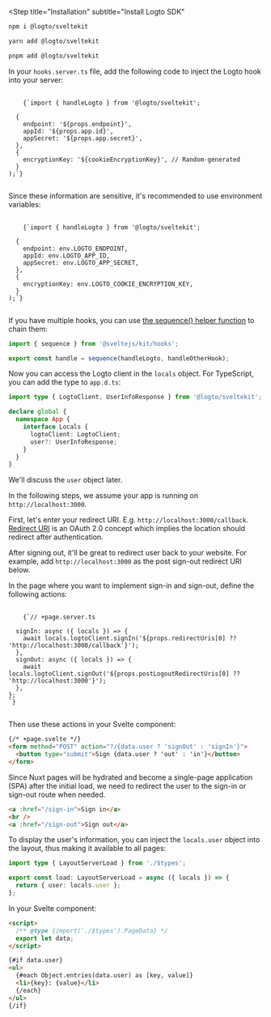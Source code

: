 

<Steps>

<Step
  title="Installation"
  subtitle="Install Logto SDK"
>
<Tabs>
<TabItem value="npm" label="npm">

```bash
npm i @logto/sveltekit
```

</TabItem>
<TabItem value="yarn" label="Yarn">

```bash
yarn add @logto/sveltekit
```

</TabItem>
<TabItem value="pnpm" label="pnpm">

```bash
pnpm add @logto/sveltekit
```

</TabItem>
</Tabs>
</Step>

<Step title="Add Logto hook">

In your `hooks.server.ts` file, add the following code to inject the Logto hook into your server:

<pre>
  <code className="language-tsx">
    {`import { handleLogto } from '@logto/sveltekit';

  {
    endpoint: '${props.endpoint}',
    appId: '${props.app.id}',
    appSecret: '${props.app.secret}',
  },
  {
    encryptionKey: '${cookieEncryptionKey}', // Random-generated
  }
);`}
  </code>
</pre>

Since these information are sensitive, it's recommended to use environment variables:

<pre>
  <code className="language-ts">
    {`import { handleLogto } from '@logto/sveltekit';

  {
    endpoint: env.LOGTO_ENDPOINT,
    appId: env.LOGTO_APP_ID,
    appSecret: env.LOGTO_APP_SECRET,
  },
  {
    encryptionKey: env.LOGTO_COOKIE_ENCRYPTION_KEY,
  }
);`}
  </code>
</pre>

If you have multiple hooks, you can use [the sequence() helper function](https://kit.svelte.dev/docs/modules#sveltejs-kit-hooks) to chain them:

```ts
import { sequence } from '@sveltejs/kit/hooks';

export const handle = sequence(handleLogto, handleOtherHook);
```

Now you can access the Logto client in the `locals` object. For TypeScript, you can add the type to `app.d.ts`:

```ts
import type { LogtoClient, UserInfoResponse } from '@logto/sveltekit';

declare global {
  namespace App {
    interface Locals {
      logtoClient: LogtoClient;
      user?: UserInfoResponse;
    }
  }
}
```

We'll discuss the `user` object later.

</Step>

<Step title="Implement sign-in and sign-out">

<InlineNotification>
  In the following steps, we assume your app is running on <code>http://localhost:3000</code>.
</InlineNotification>

First, let's enter your redirect URI. E.g. `http://localhost:3000/callback`. [Redirect URI](https://www.oauth.com/oauth2-servers/redirect-uris/) is an OAuth 2.0 concept which implies the location should redirect after authentication.

<UriInputField name="redirectUris" />

After signing out, it'll be great to redirect user back to your website. For example, add `http://localhost:3000` as the post sign-out redirect URI below.

<UriInputField name="postLogoutRedirectUris" />

In the page where you want to implement sign-in and sign-out, define the following actions:

<pre>
  <code className="language-ts">
    {`// +page.server.ts

  signIn: async ({ locals }) => {
    await locals.logtoClient.signIn('${props.redirectUris[0] ?? 'http://localhost:3000/callback'}');
  },
  signOut: async ({ locals }) => {
    await locals.logtoClient.signOut('${props.postLogoutRedirectUris[0] ?? 'http://localhost:3000'}');
  },
};
`}
  </code>
</pre>

Then use these actions in your Svelte component:

```html
{/* +page.svelte */}
<form method="POST" action="?/{data.user ? 'signOut' : 'signIn'}">
  <button type="submit">Sign {data.user ? 'out' : 'in'}</button>
</form>
```

</Step>

<Step title="Implement sign-in and sign-out">

Since Nuxt pages will be hydrated and become a single-page application (SPA) after the initial load, we need to redirect the user to the sign-in or sign-out route when needed.

```html
<a :href="/sign-in">Sign in</a>
<br />
<a :href="/sign-out">Sign out</a>
```

</Step>

<Step title="Display user information">

To display the user's information, you can inject the `locals.user` object into the layout, thus making it available to all pages:

```ts
import type { LayoutServerLoad } from './$types';

export const load: LayoutServerLoad = async ({ locals }) => {
  return { user: locals.user };
};
```

In your Svelte component:

```html
<script>
  /** @type {import('./$types').PageData} */
  export let data;
</script>

{#if data.user}
<ul>
  {#each Object.entries(data.user) as [key, value]}
  <li>{key}: {value}</li>
  {/each}
</ul>
{/if}
```

</Step>

<Step title="Checkpoint: Test your app">

<Checkpoint />

</Step>

</Steps>
